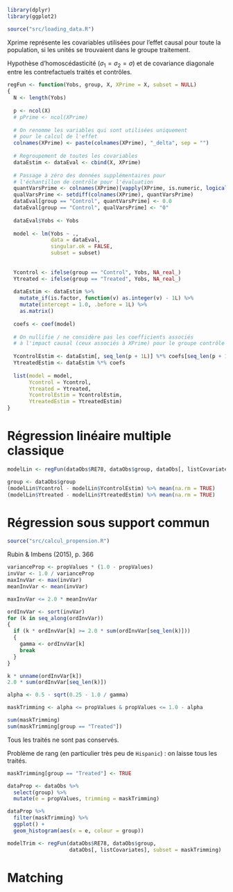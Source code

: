 ```r
library(dplyr)
library(ggplot2)
```

```r
source("src/loading_data.R")
```

Xprime représente les covariables utilisées pour l'effet causal pour toute la population, si les unités se trouvaient dans le groupe traitement.

Hypothèse d'homoscédasticité ($\sigma_1=\sigma_2=\sigma$) et de covariance diagonale entre les contrefactuels traités et contrôles.
```r
regFun <- function(Yobs, group, X, XPrime = X, subset = NULL)
{
  N <- length(Yobs)
  
  p <- ncol(X)
  # pPrime <- ncol(XPrime)
  
  # On renomme les variables qui sont utilisées uniquement
  # pour le calcul de l'effet
  colnames(XPrime) <- paste(colnames(XPrime), "_delta", sep = "")
  
  # Regroupement de toutes les covariables
  dataEstim <- dataEval <- cbind(X, XPrime)
  
  # Passage à zéro des données supplémentaires pour
  # l'échantillon de contrôle pour l'évaluation
  quantVarsPrime <- colnames(XPrime)[vapply(XPrime, is.numeric, logical(1L))]
  qualVarsPrime <- setdiff(colnames(XPrime), quantVarsPrime)
  dataEval[group == "Control", quantVarsPrime] <- 0.0
  dataEval[group == "Control", qualVarsPrime] <- "0"
  
  dataEval$Yobs <- Yobs
  
  model <- lm(Yobs ~ .,
              data = dataEval, 
              singular.ok = FALSE,
              subset = subset)
  
  
  Ycontrol <- ifelse(group == "Control", Yobs, NA_real_)
  Ytreated <- ifelse(group == "Treated", Yobs, NA_real_)
  
  dataEstim <- dataEstim %>% 
    mutate_if(is.factor, function(v) as.integer(v) - 1L) %>% 
    mutate(intercept = 1.0, .before = 1L) %>% 
    as.matrix()
  
  coefs <- coef(model)
  
  # On nullifie / ne considère pas les coefficients associés 
  # à l'impact causal (ceux associés à XPrime) pour le groupe contrôle
  
  YcontrolEstim <- dataEstim[, seq_len(p + 1L)] %*% coefs[seq_len(p + 1L)]
  YtreatedEstim <- dataEstim %*% coefs
  
  list(model = model,
       Ycontrol = Ycontrol, 
       Ytreated = Ytreated, 
       YcontrolEstim = YcontrolEstim, 
       YtreatedEstim = YtreatedEstim)
}
```

# Régression linéaire multiple classique

```r
modelLin <- regFun(dataObs$RE78, dataObs$group, dataObs[, listCovariates])
```

```r
group <- dataObs$group
(modelLin$Ycontrol - modelLin$YcontrolEstim) %>% mean(na.rm = TRUE)
(modelLin$Ytreated - modelLin$YtreatedEstim) %>% mean(na.rm = TRUE)
```
# Régression sous support commun

```r
source("src/calcul_propension.R")
```

Rubin & Imbens (2015), p. 366

```r
varianceProp <- propValues * (1.0 - propValues)
invVar <- 1.0 / varianceProp
maxInvVar <- max(invVar)
meanInvVar <- mean(invVar)

maxInvVar <= 2.0 * meanInvVar
```

```r
ordInvVar <- sort(invVar)
for (k in seq_along(ordInvVar))
{
  if (k * ordInvVar[k] >= 2.0 * sum(ordInvVar[seq_len(k)]))
  {
    gamma <- ordInvVar[k]
    break
  }
}
```

```r
k * unname(ordInvVar[k])
2.0 * sum(ordInvVar[seq_len(k)])
```


```r
alpha <- 0.5 - sqrt(0.25 - 1.0 / gamma)
```

```r
maskTrimming <- alpha <= propValues & propValues <= 1.0 - alpha
```

```r
sum(maskTrimming)
sum(maskTrimming[group == "Treated"])
```

Tous les traités ne sont pas conservés.

Problème de rang (en particulier très peu de `Hispanic`) : on laisse tous les traités.
```r
maskTrimming[group == "Treated"] <- TRUE
```

```r
dataProp <- dataObs %>% 
  select(group) %>% 
  mutate(e = propValues, trimming = maskTrimming)

dataProp %>% 
  filter(maskTrimming) %>% 
  ggplot() + 
  geom_histogram(aes(x = e, colour = group))
```




```r
modelTrim <- regFun(dataObs$RE78, dataObs$group, 
                    dataObs[, listCovariates], subset = maskTrimming)
```


# Matching
